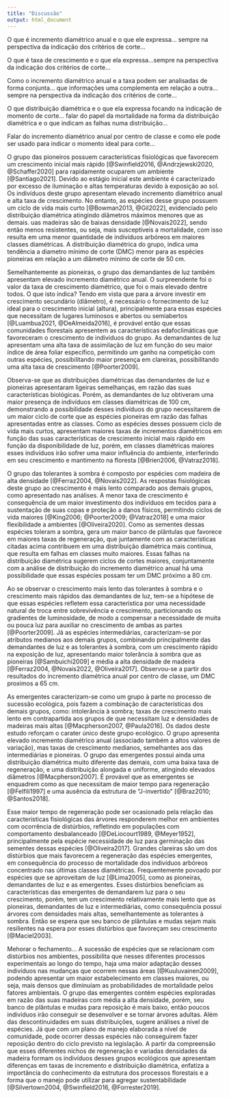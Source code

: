 ```yaml
---
title: "Discussão"
output: html_document
---
```


O que é incremento diamétrico anual e o que ele expressa... sempre na perspectiva da indicação dos critérios de corte...

O que é taxa de crescimento e o que ela expressa...sempre na perspectiva da indicação dos critérios de corte...

Como o incremento diamétrico anual e a taxa podem ser analisadas de forma conjunta... que informações uma complementa em relação a outra... sempre na perspectiva da indicação dos critérios de corte...

O que distribuição diamétrica e o que ela expressa focando na indicação de momento de corte... falar do papel da mortalidade na forma da distribuição diamétrica e o que indicam as falhas numa distribuição...

Falar do incremento diamétrico anual por centro de classe e como ele pode ser usado para indicar o momento ideal para corte...

O grupo das pioneiros possuem características fisiológicas que favorecem um crescimento inicial mais rápido [@Swinfield2016, @Andrzjewski2020, @Schaffer2020] para rapidamente ocuparem um ambiente [@Santiago2021]. Devido ao estágio inicial este ambiente é caracterizado por excesso de  iluminação e altas temperaturas devido à exposição ao sol. Os indivíduos deste grupo apresentam elevado incremento diamétrico anual e alta taxa de crescimento. No entanto, as espécies desse grupo possuem um ciclo de vida mais curto [@Bowman2013, @Gil2022], evidenciado pelo distribuição diamétrica atingindo diâmetros máximos menores que as demais. uas madeiras são de baixas densidade [@Novais2022], sendo então menos resistentes, ou seja, mais susceptíveis a mortalidade, com isso resulta em uma menor quantidade de indivíduos arbóreos em maiores classes diamétricas. A distribuição diamétrica do grupo, indica uma tendência a diametro mínimo de corte (DMC) menor para as espécies pioneiras em relação a um diâmetro mínimo de corte de 50 cm.

Semelhantemente as pioneiras, o grupo das demandantes de luz também apresentam elevado incremento diamétrico anual. O surpreendente foi o valor da taxa de crescimento diamétrico, que foi o mais elevado dentre todos. O que isto indica? Tendo em vista que para a árvore investir em crescimento secundário (diâmetro), é necessário o fornecimento de luz ideal para o crescimento inicial (altura), principalmente para essas espécies que necessitam de lugares luminosos e abertos ou semiabertos [@Luambua2021, @DeAlmeida2016], é provável então que essas comunidades florestais apresentem as características edafoclimáticas que favoreceram o crescimento de indivíduos do grupo. As demandantes de luz apresentam uma alta taxa de assimilação de luz em função do seu maior índice de área foliar específico, permitindo um ganho na competição com outras espécies, possibilitando maior presença em clareiras, possibilitando uma alta taxa de crescimento [@Poorter2009]. 

Observa-se que as distribuições diamétricas das demandantes de luz e pioneiras apresentaram ligeiras semelhanças, em razão das suas características biológicas. Porém, as demandantes de luz obtiveram uma maior presença de indivíduos em classes diamétricas de 100 cm, demonstrando a possibilidade desses indivíduos do grupo necessitarem de um maior ciclo de corte que as espécies pioneiras em razão das falhas apresentadas entre as classes. Como as espécies desses possuem ciclo de vida mais curtos, apresentam maiores taxas de incrementos diamétricos em função das suas características de crescimento inicial mais rápido em função da disponibilidade de luz, porém, em classes diamétricas maiores esses indivíduos irão sofrer uma maior influência do ambiente, interferindo em seu crescimento e mantimento na floresta [@Brien2006, @Vatraz2018].

O grupo das tolerantes à sombra é composto por espécies com madeira de alta densidade [@Ferraz2004, @Novais2022]. As respostas fisiológicas deste grupo ao crescimento é mais lento comparado aos demais grupos, como apresentado nas análises. A menor taxa de crescimento é consequência de um maior investimento dos indivíduos em tecidos para a sustentação de suas copas e proteção a danos físicos, permitindo ciclos de vida maiores [@King2006; @Poorter2009; @Vatraz2018] e uma maior flexibilidade a ambientes [@Oliveira2020]. Como as sementes dessas espécies toleram a sombra, gera um maior banco de plântulas que favorece em maiores taxas de regeneração, que juntamente com as características citadas acima contribuem em uma distribuição diamétrica mais continua, que resulta em falhas em classes muito maiores. Essas falhas na distribuição diamétrica sugerem ciclos de cortes maiores, conjuntamente com a análise de distribuição do incremento diamétrico anual há uma possibilidade que essas espécies possam ter um DMC próximo a 80 cm. 

Ao se observar o crescimento mais lento das tolerantes à sombra e o crescimento mais rápidos das demandantes de luz, tem-se a hipótese de que essas espécies refletem essa característica por uma necessidade natural de troca entre sobrevivência e crescimento, particionando os gradientes de luminosidade, de modo a compensar a necessidade de muita ou pouca luz para auxiliar no crescimento de ambas as partes [@Poorter2009]. Já as espécies intermediárias, caracterizam-se por atributos medianos aos demais grupos, combinando principalmente das demandantes de luz e as tolerantes à sombra, com um crescimento rápido na exposição de luz, apresentando maior tolerância à sombra que as pioneiras [@Sambuichi2009] e média a alta densidade de madeira [@Ferraz2004, @Novais2022,  @Oliveira2017]. Observou-se a partir dos resultados do incremento diamétrica anual por centro de classe, um DMC proximos a 65 cm.

As emergentes caracterizam-se como um grupo à parte no processo de sucessão ecológica, pois fazem a combinação de características dos demais grupos, como:  intolerância à sombra; taxas de crescimento mais lento em contrapartida aos grupos de que necessitam luz e densidades de madeiras mais altas [@Macpherson2007, @Paula2016]. Os dados deste estudo reforçam o carater único deste grupo ecológico. O grupo apresenta elevado incremento diamétrico anual (associado também a altos valores de variação), mas taxas de crescimento medianos, semelhantes aos das intermediárias e pioneiras. O grupo das emergentes possui ainda uma distribuição diamétrica muito diferente das demais, com uma baixa taxa de regeneração, e uma distribuição alongada e uniforme, atingindo elevados diâmetros [@Macpherson2007]. É provável que as emergentes se enquadrem como as que necessitam de maior tempo para regeneração [@Felfili1997] e uma ausência da estrutura de “J-invertido” [@Braz2010; @Santos2018].

Esse maior tempo de regeneração pode ser ocasionado pela relação das características fisiológicas das árvores responderem melhor em ambientes com ocorrência de distúrbios, refletindo em populações com comportamento desbalanceado [@DeLiocourt1989, @Meyer1952], principalmente pela espécie necessidade de luz para germinação das sementes dessas espécies [@Oliveira2017]. Grandes clareiras são um dos distúrbios que mais favorecem a regeneração das espécies emergentes, em consequência do processo de mortalidade dos indivíduos arbóreos concentrado nas últimas classes diamétricas. Frequentemente povoado por espécies que se aproveitam de luz [@Lima2005], como as pioneiras, demandantes de luz e as emergentes. Esses distúrbios beneficiam as características das emergentes de demandarem luz para o seu crescimento, porém, tem um crescimento relativamente mais lento que as pioneiras, demandantes de luz e intermediárias, como consequência possui árvores com densidades mais altas, semelhantemente as tolerantes à sombra.  Então se espera que seu banco de plântulas e mudas sejam mais resilientes na espera por esses distúrbios que favoreçam seu crescimento [@Maciel2003].

Mehorar o fechamento... A sucessão de espécies que se relacionam com distúrbios nos ambientes, possibilita que nesses diferentes processos experimentais ao longo do tempo, haja uma maior adaptação desses indivíduos nas mudanças que ocorrem nessas áreas [@Kuuluvainen2009], podendo apresentar um maior estabelecimento em classes maiores, ou seja, mais densos que diminuíam as probabilidades de mortalidade pelos fatores ambientais. O grupo das emergentes contém espécies exploradas em razão das suas madeiras com média a alta densidade, porém, seu banco de plântulas e mudas para reposição é mais baixo, então poucos indivíduos irão conseguir se desenvolver e se tornar árvores adultas. Além das descontinuidades em suas distribuições, sugere análises a nível de espécies. Já que com um plano de manejo elaborada a nível de comunidade, pode ocorrer dessas espécies não conseguirem fazer reposição dentro do ciclo previsto na legislação. A partir da compreensão que esses diferentes nichos de regeneração e variadas densidades da madeira formam os indivíduos desses grupos ecológicos que apresentam diferenças em taxas de incremento e distribuição diamétrica, enfatiza a importância do conhecimento da estrutura dos processos florestais e a forma que o manejo pode utilizar para agregar sustentabilidade [@Silvertown2004, @Swinfield2016, @Forrester2019].